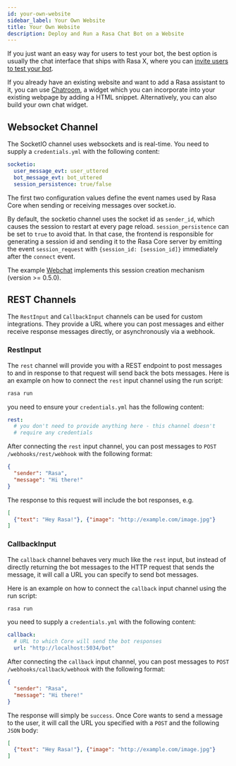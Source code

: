 ```yaml
---
id: your-own-website
sidebar_label: Your Own Website
title: Your Own Website
description: Deploy and Run a Rasa Chat Bot on a Website
---
```


If you just want an easy way for users to test your bot, the best option
is usually the chat interface that ships with Rasa X, where you can [invite users
to test your bot](https://rasa.com/docs/rasa-x/share-assistant/#share-your-bot).

If you already have an existing website and want to add a Rasa assistant to it,
you can use [Chatroom](https://github.com/scalableminds/chatroom), a widget which you can incorporate into your existing webpage by adding a HTML snippet.
Alternatively, you can also build your own chat widget.

## Websocket Channel

The SocketIO channel uses websockets and is real-time. You need to supply
a `credentials.yml` with the following content:

```yaml
socketio:
  user_message_evt: user_uttered
  bot_message_evt: bot_uttered
  session_persistence: true/false
```

The first two configuration values define the event names used by Rasa Core
when sending or receiving messages over socket.io.

By default, the socketio channel uses the socket id as `sender_id`, which causes
the session to restart at every page reload. `session_persistence` can be
set to `true` to avoid that. In that case, the frontend is responsible
for generating a session id and sending it to the Rasa Core server by
emitting the event `session_request` with `{session_id: [session_id]}`
immediately after the `connect` event.

The example [Webchat](https://github.com/botfront/rasa-webchat)
implements this session creation mechanism (version >= 0.5.0).

<a aria-hidden="true" tabIndex="-1" className="anchor enhancedAnchor" id="rest-channels"></a>

## REST Channels

The `RestInput` and `CallbackInput` channels can be used for custom integrations.
They provide a URL where you can post messages and either receive response messages
directly, or asynchronously via a webhook.

### RestInput

The `rest` channel will provide you with a REST endpoint to post messages
to and in response to that request will send back the bots messages.
Here is an example on how to connect the `rest` input channel
using the run script:

```bash
rasa run
```

you need to ensure your `credentials.yml` has the following content:

```yaml
rest:
  # you don't need to provide anything here - this channel doesn't
  # require any credentials
```

After connecting the `rest` input channel, you can post messages to
`POST /webhooks/rest/webhook` with the following format:

```json
{
  "sender": "Rasa",
  "message": "Hi there!"
}
```

The response to this request will include the bot responses, e.g.

```json
[
  {"text": "Hey Rasa!"}, {"image": "http://example.com/image.jpg"}
]
```

<a aria-hidden="true" tabIndex="-1" className="anchor enhancedAnchor" id="callbackinput"></a>

### CallbackInput

The `callback` channel behaves very much like the `rest` input,
but instead of directly returning the bot messages to the HTTP
request that sends the message, it will call a URL you can specify
to send bot messages.

Here is an example on how to connect the
`callback` input channel using the run script:

```bash
rasa run
```

you need to supply a `credentials.yml` with the following content:

```yaml
callback:
  # URL to which Core will send the bot responses
  url: "http://localhost:5034/bot"
```

After connecting the `callback` input channel, you can post messages to
`POST /webhooks/callback/webhook` with the following format:

```json
{
  "sender": "Rasa",
  "message": "Hi there!"
}
```

The response will simply be `success`. Once Core wants to send a
message to the user, it will call the URL you specified with a `POST`
and the following `JSON` body:

```json
[
  {"text": "Hey Rasa!"}, {"image": "http://example.com/image.jpg"}
]
```
